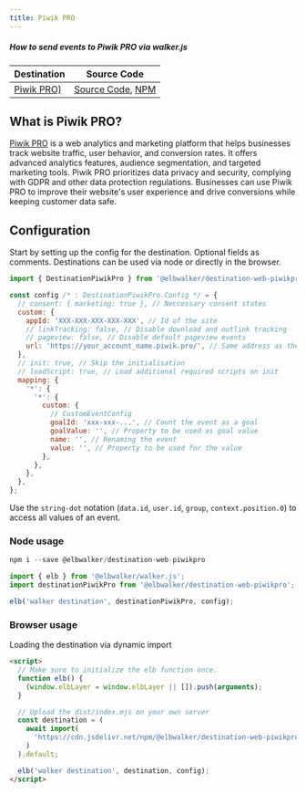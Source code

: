```yaml
---
title: Piwik PRO
---
```


##### How to send events to Piwik PRO via walker.js

| Destination                                                             | Source Code                                                                                                                                                      |
| ----------------------------------------------------------------------- | ---------------------------------------------------------------------------------------------------------------------------------------------------------------- |
| [Piwik PRO)](https://docs.elbwalker.com/destinations/details/piwik-pro) | [Source Code](https://github.com/elbwalker/walker.js/tree/main/destinations/piwik-pro), [NPM](https://www.npmjs.com/package/@elbwalker/destination-web-piwikpro) |

## What is Piwik PRO?

[Piwik PRO](https://piwik.pro/) is a web analytics and marketing platform that
helps businesses track website traffic, user behavior, and conversion rates. It
offers advanced analytics features, audience segmentation, and targeted
marketing tools. Piwik PRO prioritizes data privacy and security, complying with
GDPR and other data protection regulations. Businesses can use Piwik PRO to
improve their website's user experience and drive conversions while keeping
customer data safe.

## Configuration

Start by setting up the config for the destination. Optional fields as comments.
Destinations can be used via node or directly in the browser.

```js
import { DestinationPiwikPro } from '@elbwalker/destination-web-piwikpro';

const config /* : DestinationPiwikPro.Config */ = {
  // consent: { marketing: true }, // Neccessary consent states
  custom: {
    appId: 'XXX-XXX-XXX-XXX-XXX', // Id of the site
    // linkTracking: false, // Disable download and outlink tracking
    // pageview: false, // Disable default pageview events
    url: 'https://your_account_name.piwik.pro/', // Same address as the login
  },
  // init: true, // Skip the initialisation
  // loadScript: true, // Load additional required scripts on init
  mapping: {
    '*': {
      '*': {
        custom: {
          // CustomEventConfig
          goalId: 'xxx-xxx-...', // Count the event as a goal
          goalValue: '', // Property to be used as goal value
          name: '', // Renaming the event
          value: '', // Property to be used for the value
        },
      },
    },
  },
};
```

Use the `string-dot` notation (`data.id`, `user.id`, `group`,
`context.position.0`) to access all values of an event.

### Node usage

```js
npm i --save @elbwalker/destination-web-piwikpro
```

```js
import { elb } from '@elbwalker/walker.js';
import destinationPiwikPro from '@elbwalker/destination-web-piwikpro';

elb('walker destination', destinationPiwikPro, config);
```

### Browser usage

Loading the destination via dynamic import

```html
<script>
  // Make sure to initialize the elb function once.
  function elb() {
    (window.elbLayer = window.elbLayer || []).push(arguments);
  }

  // Upload the dist/index.mjs on your own server
  const destination = (
    await import(
      'https://cdn.jsdelivr.net/npm/@elbwalker/destination-web-piwikpro/dist/index.mjs'
    )
  ).default;

  elb('walker destination', destination, config);
</script>
```
